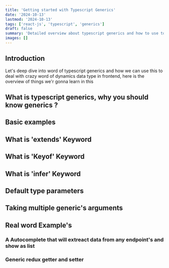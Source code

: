 ```yaml
---
title: 'Getting started with Typescript Generics'
date: '2024-10-13'
lastmod: '2024-10-13'
tags: ['react-js', 'typescript', 'generics']
draft: false
summary: 'Detailed overview about typescript generics and how to use to build easy abstractions'
images: []
---
```


## Introduction

Let's deep dive into word of typescript generics and how we can use this to deal with crazy word of dynamics data type in frontend, here is the overview of things we'r gonna learn in this

<TOCInline toc={props.toc} exclude="Introduction" />

## What is typescript generics, why you should know generics ?

## Basic examples

## What is 'extends' Keyword

## What is 'Keyof' Keyword

## What is 'infer' Keyword

## Default type parameters

## Taking multiple generic's arguments

## Real word Example's

### A Autocomplete that will extreact data from any endpoint's and show as list

### Generic redux getter and setter
